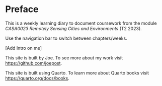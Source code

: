 # Preface {.unnumbered}

This is a weekly learning diary to document coursework from the module *CASA0023 Remotely Sensing Cities and Environments* (T2 2023).

Use the navigation bar to switch between chapters/weeks.

\[Add Intro on me\]

This site is built by Joe. To see more about my work visit <https://github.com/joepost>.

This site is built using Quarto. To learn more about Quarto books visit <https://quarto.org/docs/books>.

